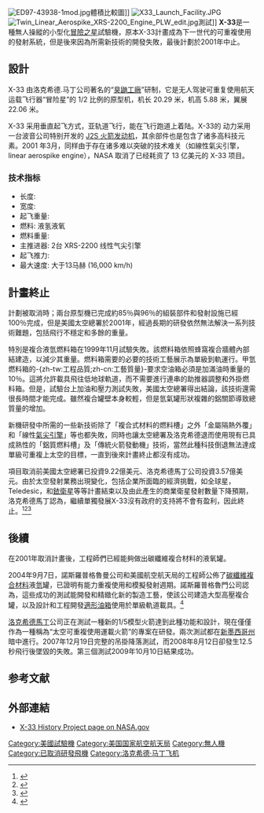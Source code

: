 {{NoteTA
|G1=Aero
}}
{{Infobox rocket
|name           = X-33
|image          = 2009VersionX33.JPG
|caption        = 模拟的X-33
|function       = 无人可重复利用技术验证[[太空飞机|太空飞机]]
|manufacturer   = [[洛克希德馬丁|洛克希德馬丁]]
|country-origin = {{USA}}
|pcost          = 922百万美元 NASA + 357百万美元洛克希德馬丁<ref name="astro">{{cite web | url=http://www.astronautix.com/lvs/x33.htm | title=X-33 | publisher=Encyclopedia Astronautica | accessdate=2015-02-25 | author=Mark Wade | dead-url=yes | archiveurl=https://web.archive.org/web/20170215232405/http://www.astronautix.com/lvs/x33.htm | archivedate=2017-02-15 }}</ref>
|height         = {{cvt|20|m}}<ref name="x33facts">[[Wikisource:X-33_Advanced_Technology_Demonstrator|Wikisource:X-33 Advanced Technology Demonstrator]]</ref>
|mass           = {{cvt|285000|lb|order=flip}}<ref name="x33facts" />
|stages         = 1
|status         = 已取消
|stagedata      = 
  {{Infobox rocket/stage
  |name       = 发动机参数
  |engines    = 2台XRS-2200[[气尖引擎|气尖引擎]]<ref name="astro" />
  |thrust     = {{cvt|410000|lbf|kN|order=flip}}<ref name="astro" />
  |fuel       = [[液氧|液氧]]/[[液氢|液氢]]
  }}
}}
[[File:ED97-43938-1mod.jpg|thumb]]體積比較圖]]
[[File:X33_Launch_Facility.JPG|thumb]]
[[File:Twin_Linear_Aerospike_XRS-2200_Engine_PLW_edit.jpg|thumb]]測試]]
'''X-33'''是一種無人操縱的小型化[[冒險之星|冒險之星]]試驗機，原本X-33計畫成為下一世代的可重複使用的發射系統，但是後來因為所需新技術的開發失敗，最後計劃於2001年中止。

== 設計 ==
X-33 由洛克希德.马丁公司著名的“[[臭鼬工廠|臭鼬工廠]]”研制，它是无人驾驶{{le|單級入軌|Single-stage-to-orbit}}可重复使用航天运载飞行器“冒险星”的 1/2 比例的原型机，机长 20.29 米，机高 5.88 米，翼展 22.06 米。

X-33 采用垂直起飞方式，亚轨道飞行，能在飞行跑道上着陆。X-33的 动力采用一台波音公司特别开发的 [[J-2火箭发动机|J2S 火箭发动机]]，其余部件也是包含了诸多高科技元素。2001 年3月，同样由于存在诸多难以突破的技术难关（如線性氣尖引擎，linear aerospike engine），NASA 取消了已经耗资了 13 亿美元的 X-33 项目。

=== 技术指标 ===
* 长度: {{convert|69|ft}}
* 宽度: {{convert|77|ft}}
* 起飞重量: {{convert|285000|lbs}}
* 燃料: 液氢液氧
* 燃料重量: {{convert|210000|lb}}
* 主推进器: 2台 XRS-2200 线性气尖引擎
* 起飞推力: {{convert|410,000|lbf}}
* 最大速度: 大于13马赫 (16,000 km/h)

== 計畫終止 ==
計劃被取消時；兩台原型機已完成約85％與96％的組裝部件和發射設施已經100％完成，但是美國太空總署於2001年，經過長期的研發依然無法解決一系列技術難題，包括飛行不穩定和多餘的重量。

特別是複合液氫燃料箱在1999年11月試驗失敗。該燃料箱依照蜂窩複合牆體內部結建造，以減少其重量。燃料箱需要的必要的技術工藝展示為單級到軌運行。甲氫燃料箱的-{zh-tw:工程品質;zh-cn:工藝質量}-要求空油箱必須是加滿油時重量的10％。這將允許載具飛往低地球軌道，而不需要進行連串的助推器調整和外掛燃料箱。但是，試驗台上加油和壓力測試失敗，美國太空總署得出結論，該技術還需很長時間才能完成。雖然複合罐壁本身較輕，但是氫氣罐形狀複雜的鋁關節導致總質量的增加。

新機研發中所需的一些新技術除了「複合式材料的燃料槽」之外「金屬隔熱外覆」和「線性[[氣尖引擎|氣尖引擎]]」等也都失敗，同時也讓太空總署及洛克希德退而使用現有已具成熟性的「鋁質燃料槽」及「傳統火箭發動機」技術，當然此種科技倒退無法達成單級可重複上太空的目標，一直到後來計畫終止都沒有成功。

項目取消前美國太空總署已投資9.22億美元、洛克希德馬丁公司投資3.57億美元。由於太空發射業務出現變化，包括企業所面臨的經濟挑戰，如全球星，Teledesic，和[[銥衛星|銥衛星]]等等計畫結束以及由此產生的商業衛星發射數量下降預期，洛克希德馬丁認為，繼續單獨發展X-33沒有政府的支持將不會有盈利，因此終止。<ref>{{cite web|date=2008-08-18|publisher=Domain-B|url=http://www.domain-b.com/aero/space/launch_veh/20080818_lockheed_martin.html|title=Lockheed loses prototype of Space reusable launch vehicle|access-date=2011-08-02|archive-date=2022-01-06|archive-url=https://web.archive.org/web/20220106230944/https://www.domain-b.com/aero/space/launch_veh/20080818_lockheed_martin.html}}</ref><ref>{{cite web|first=Leonard|last=David|publisher=Space.com|date=2008-04-24|url=http://www.space.com/businesstechnology/080424-lockheed-spaceplane-test.html|title=Lockheed Test Flies Space Plane Prototype|access-date=2011-08-02|archive-date=2010-12-23|archive-url=https://web.archive.org/web/20101223222713/http://www.space.com/businesstechnology/080424-lockheed-spaceplane-test.html}}</ref><ref>{{cite web|title=Space Plane Prototype Suffers Anomaly in Launch Test|first=Leonard|last=David|publisher=SPACE.com|date=2008-08-15|url=http://www.space.com/missionlaunches/080815-lockheed-spaceplane-prototype-test.html|access-date=2011-08-02|archive-date=2010-12-18|archive-url=https://web.archive.org/web/20101218180212/http://www.space.com/missionlaunches/080815-lockheed-spaceplane-prototype-test.html}}</ref>

==後續==
在2001年取消計畫後，工程師們已經能夠做出碳纖維複合材料的液氧罐。

2004年9月7日，諾斯羅普格魯曼公司和美國航空航天局的工程師公佈了[[碳纖維|碳纖維]][[複合材料|複合材料]]液[[氫|氫]]罐，已證明有能力重複使用和模擬發射週期。諾斯羅普格魯門公司認為，這些成功的測試能開發和精緻化新的製造工藝，使該公司建造大型高壓複合罐，以及設計和工程開發[[適形油箱|適形油箱]]使用於單級軌道載具。<ref>{{Cite web |url=http://www.spacedaily.com/news/fuel-04d.html |title=Northrop Grumman, NASA Complete Testing Of Prototype Composite Cryogenic Fuel Tank |accessdate=2012-06-18 |archive-date=2016-03-05 |archive-url=https://web.archive.org/web/20160305010136/http://www.spacedaily.com/news/fuel-04d.html |dead-url=no }}</ref>

[[洛克希德馬丁|洛克希德馬丁]]公司正在測試一種新的1/5模型火箭達到此種功能和設計，現在僅僅作為一種稱為“太空可重複使用運載火箭”的專案在研發。兩次測試都在[[新墨西哥州|新墨西哥州]]暗中進行。2007年12月19日完整的吊掛降落測試，而2008年8月12日卻發生12.5秒飛行後墜毀的失敗。第三個測試2009年10月10日結果成功。

==参考文献==
<div class="references-small">
<references></references>
</div>

== 外部連結 ==
* [http://www.hq.nasa.gov/office/pao/History/x-33/home.htm X-33 History Project page on NASA.gov] {{Wayback|url=http://www.hq.nasa.gov/office/pao/History/x-33/home.htm |date=20210501120629 }}

{{Lockheed}}
{{X-planes}}

[[Category:美國試驗機|Category:美國試驗機]]
[[Category:美国国家航空航天局|Category:美国国家航空航天局]]
[[Category:無人機|Category:無人機]]
[[Category:已取消研發飛機|Category:已取消研發飛機]]
[[Category:洛克希德·马丁飞机|Category:洛克希德·马丁飞机]]